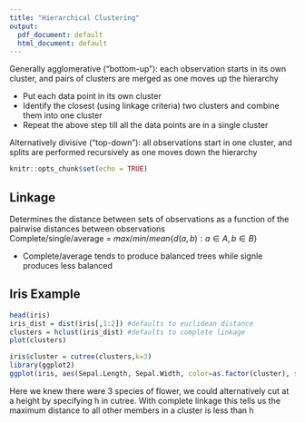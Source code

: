 ---
title: "Hierarchical Clustering"
output:
  pdf_document: default
  html_document: default
---
Generally agglomerative ("bottom-up"): each observation starts in its own cluster, and pairs of clusters are merged as one moves up the hierarchy  

* Put each data point in its own cluster  
* Identify the closest (using linkage criteria) two clusters and combine them into one cluster  
* Repeat the above step till all the data points are in a single cluster  

Alternatively divisive ("top-down"): all observations start in one cluster, and splits are performed recursively as one moves down the hierarchy
```{r setup, include=FALSE}
knitr::opts_chunk$set(echo = TRUE)
```

## Linkage
Determines the distance between sets of observations as a function of the pairwise distances between observations  
Complete/single/average = $max/min/mean \{d(a,b) : a \in A, b \in B\}$

* Complete/average tends to produce balanced trees while signle produces less balanced

## Iris Example
```{r}
head(iris)
iris_dist = dist(iris[,1:2]) #defaults to euclidean distance
clusters = hclust(iris_dist) #defaults to complete linkage
plot(clusters)
```
```{r}
iris$cluster = cutree(clusters,k=3)
library(ggplot2)
ggplot(iris, aes(Sepal.Length, Sepal.Width, color=as.factor(cluster), shape=Species)) + geom_point(size=2) + theme(legend.title = element_blank())
```

Here we knew there were 3 species of flower, we could alternatively cut at a height by specifying h in cutree.  With complete linkage this tells us the maximum distance to all other members in a cluster is less than h  








